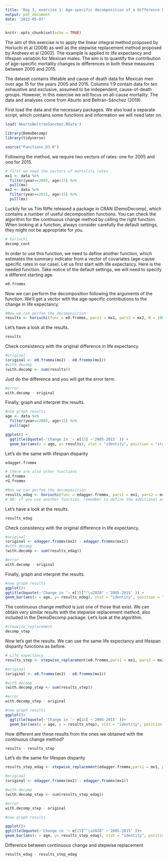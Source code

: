 ```yaml
---
title: 'Day 3, exercise 1: Age-specific decomposition of a difference between life expectancies and lifespan variations'
output: pdf_document
date: '2022-05-07'
---
```


```r
knitr::opts_chunk$set(echo = TRUE)
```

The aim of this exercise is to apply the linear integral method proposed by Horiuchi et al (2008) as well as the stepwise replacement method proposed by Andreev et al (2002). The example is applied to life expectancy and lifespan variation for Mexican males. The aim is to quantify the contribution of age-specific mortality changes to differences in both these measures between 2005 and 2015.

The dataset contains lifetable and cause of death data for Mexican men over age 15 for the years 2005 and 2015. Columns 1:9 contain data for ten exhaustive and exclusive, assumed to be independent, cause-of-death groups. However, in this exercise we will focus on all-cause mortality. The data and analyses come from Aburto and Beltrán-Sánchez (2019).

First load the data and the necessary packages. We also load a separate script, which contains some functions and information we will need later on.

```r
load('AburtoBeltranSanchez.RData')

library(DemoDecomp)
library(tidyverse)

source("Functions_D3.R")
```

Following the method, we require two vectors of rates: one for 2005 and one for 2015.

```r
# first we need the vectors of mortality rates
mx1 <- data %>% 
  filter(year==2005, age>15) %>% 
  pull(mx)
mx2 <- data %>% 
  filter(year==2015, age>15) %>% 
  pull(mx)
```

Luckily for us Tim Riffe released a package in CRAN (DemoDecomp), which contains a number of useful decomposition functions. You can check the algorithm for the continuous change method by calling the right function. When looking at a function, always consider carefully the default settings, they might not be appropriate for you. 

```r
# horiuchi
decomp_cont
```

In order to use this function, we need to define another function, which estimates the summary indicator from a vector of covariates (age-cause specific rates in our case). Let us first start with life expectancy. Here is the needed function. Take notice of the default settings, we will need to specify a different starting age.

```r
e0.frommx
```

Now we can perform the decomposition following the arguments of the function. We’ll get a vector with the age-specific contributions to the change in life expectancy.

```r
#Now we can perfom the decomposition
results <- horiuchi(func = e0.frommx, pars1 = mx1, pars2 = mx2, N = 100)

```

Let's have a look at the results.

```r
results
```

Check consistency with the original difference in life expectancy.

```r
#original
(original <- e0.frommx(mx2) - e0.frommx(mx1))
#with decomp
(with.decomp <- sum(results))
```

Just do the difference and you will get the error term.

```r
#error
with.decomp - original
```

Finally, graph and interpret the results.

```r
#now graph results
age <- data %>% 
  filter(year==2005, age>15) %>% 
  pull(age)

ggplot() +
  ggtitle(bquote(~'Change in '~ e[15] ~'2005-2015' )) +
  geom_bar(aes(x = age, y= results), stat = "identity", position = "stack")
```

Let's do the same with lifespan disparity

```r
edagger.frommx

# there are also other functions
sd.frommx
rG.frommx

#Now we can perfom the decomposition
results_edag <- horiuchi(func = edagger.frommx, pars1 = mx1, pars2 = mx2, N = 100)
# NB: if you use another function, remember to define the additional arguments
```

Let's have a look at the results.

```r
results_edag
```

Check consistency with the original difference in life expectancy.

```r
#original
(original <- edagger.frommx(mx2) - edagger.frommx(mx1))
#with decomp
(with.decomp <- sum(results_edag))

#error
with.decomp - original
```

Finally, graph and interpret the results.

```r
#now graph results
ggplot()+
ggtitle(bquote(~'Change in '~ e[15]^"\u2020" ~'2005-2015' )) +
geom_bar(aes(x = age, y= results_edag), stat = "identity", position = "stack")
```

The continuous change method is just one of those that exist. We can obtain very similar results with the stepwise replacement method, also included in the DemoDecomp package. Let's look at the algorithm.

```r
#stepwise_replacement
decomp_step
```

Now let's get the results. We can use the same life expectancy and lifespan disparity functions as before.

```r
# Life expectancy
results_step <- stepwise_replacement(e0.frommx,pars1 = mx1, pars2 = mx2)

#original
(original <- e0.frommx(mx2) - e0.frommx(mx1))

#with decomp
(with.decomp_step <- sum(results_step))

#error
with.decomp_step - original

#now graph results
ggplot()+
  ggtitle(bquote(~'Change in '~ e[15] ~'2005-2015' ))+
  geom_bar(aes(x = age, y = results_step), stat = "identity", position = "stack")
```

How different are these results from the ones we obtained with the continuous change method?
```r
results - results_step
```

Let's do the same for lifespan disparity

```r
results_step_edag <- stepwise_replacement(edagger.frommx,pars1 = mx1, pars2 = mx2)

#original
(original <- edagger.frommx(mx2) - edagger.frommx(mx1))

#with decomp
(with.decomp_step <- sum(results_step_edag))

#error
with.decomp_step - original

#now graph results

ggplot()+
ggtitle(bquote(~'Change in '~ e[15]^"\u2020" ~'2005-2015' ))+
geom_bar(aes(x = age, y= results_step_edag), stat = "identity", position = "stack")
```

Difference between contiinuous change and stepwise replacement

```r
results_edag - results_step_edag
```

